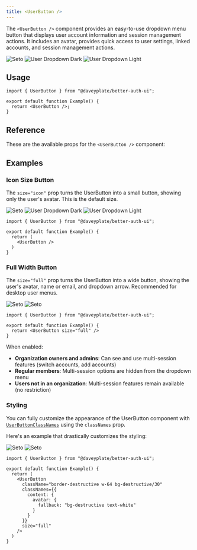 ```yaml
---
title: <UserButton />
---
```


The `<UserButton />` component provides an easy-to-use dropdown menu button that displays user account information and session management actions. It includes an avatar, provides quick access to user settings, linked accounts, and session management actions.  

<img alt="Seto" src="/avatars/seto.png" className="size-8 rounded-full -mb-6 -mt-2" />
<img alt="User Dropdown Dark" src="/screenshots/user-dropdown-dark.png" className="border-r rounded-lg hidden dark:block w-44" />
<img alt="User Dropdown Light" src="/screenshots/user-dropdown-light.png" className="border-r rounded-lg dark:hidden w-44" />

## Usage

```tsx
import { UserButton } from "@daveyplate/better-auth-ui";

export default function Example() {
  return <UserButton />;
}
```

## Reference

These are the available props for the `<UserButton />` component:

<AutoTypeTable path="../src/components/user-button.tsx" name="UserButtonProps" />

## Examples

### Icon Size Button

The `size="icon"` prop turns the UserButton into a small button, showing only the user's avatar. This is the default size.

<img alt="Seto" src="/avatars/seto.png" className="size-8 rounded-full -mb-6" />
<img alt="User Dropdown Dark" src="/screenshots/user-dropdown-dark.png" className="border-r rounded-lg hidden dark:block w-44" />
<img alt="User Dropdown Light" src="/screenshots/user-dropdown-light.png" className="border-r rounded-lg dark:hidden w-44" />

```tsx
import { UserButton } from "@daveyplate/better-auth-ui";

export default function Example() {
  return (
    <UserButton />
  )
}
```

### Full Width Button

The `size="full"` prop turns the UserButton into a wide button, showing the user's avatar, name or email, and dropdown arrow. Recommended for desktop user menus.

<img alt="Seto" src="/screenshots/user-button-dark.png" className="rounded-lg hidden dark:block w-64" />
<img alt="Seto" src="/screenshots/user-button-light.png" className="rounded-lg dark:hidden w-64" />

```tsx
import { UserButton } from "@daveyplate/better-auth-ui";

export default function Example() {
  return <UserButton size="full" />
}
```


When enabled:
- **Organization owners and admins**: Can see and use multi-session features (switch accounts, add accounts)
- **Regular members**: Multi-session options are hidden from the dropdown menu
- **Users not in an organization**: Multi-session features remain available (no restriction)

### Styling

You can fully customize the appearance of the UserButton component with [`UserButtonClassNames`](/api-reference/user-button-class-names) using the `classNames` prop.

Here's an example that drastically customizes the styling:

<img alt="Seto" src="/screenshots/custom-user-button-dark.png" className="rounded-lg hidden dark:block w-64" />
<img alt="Seto" src="/screenshots/custom-user-button-light.png" className="rounded-lg dark:hidden w-64" />

```tsx
import { UserButton } from "@daveyplate/better-auth-ui";

export default function Example() {
  return (
    <UserButton
      className="border-destructive w-64 bg-destructive/30"
      classNames={{
        content: {
          avatar: {
            fallback: "bg-destructive text-white"
          }
        }
      }}
      size="full"
    />
  )
}
```
